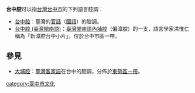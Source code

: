 '''台中腔'''可以指[[台灣|台灣]][[台中市|台中市]]的下列語言腔調：
*[[台中腔|台中腔]]：臺灣的[[官話|官話]]（[[中華民國國語|國語]]）的腔調。
*[[台中腔_(臺灣閩南語)|台中腔 (臺灣閩南語)]]：[[臺灣閩南語|臺灣閩南語]][[內埔腔|內埔腔]]（偏漳腔）的一支，語言學家洪惟仁稱為「新漳腔台中小片」，位於台中市區一帶。

== 參見 ==
*[[大埔腔|大埔腔]]：[[臺灣客家語|臺灣客家語]]在台中的腔調，分佈於[[東勢郡|東勢區一帶]]。

{{消歧义|cat=三字消歧義}}
[[category:臺中市文化|category:臺中市文化]]